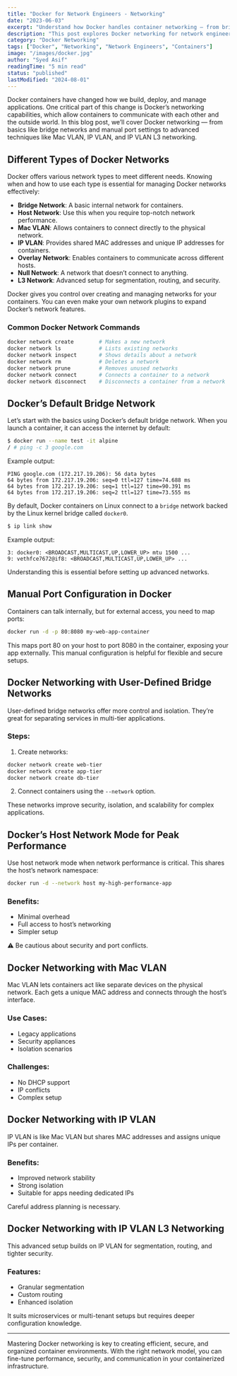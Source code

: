 ```yaml
---
title: "Docker for Network Engineers - Networking"
date: "2023-06-03"
excerpt: "Understand how Docker handles container networking — from bridge and host modes to Mac VLAN, IP VLAN, and advanced L3 setups — all tailored for network engineers."
description: "This post explores Docker networking for network engineers, covering default bridge networks, port mapping, custom networks, host mode, and advanced configurations like Mac VLAN and IP VLAN. Learn when and how to apply each to optimize container communication and isolation."
category: "Docker Networking"
tags: ["Docker", "Networking", "Network Engineers", "Containers"]
image: "/images/docker.jpg"
author: "Syed Asif"
readingTime: "5 min read"
status: "published"
lastModified: "2024-08-01"
---
```


Docker containers have changed how we build, deploy, and manage applications. One critical part of this change is Docker’s networking capabilities, which allow containers to communicate with each other and the outside world. In this blog post, we’ll cover Docker networking — from basics like bridge networks and manual port settings to advanced techniques like Mac VLAN, IP VLAN, and IP VLAN L3 networking.

## Different Types of Docker Networks

Docker offers various network types to meet different needs. Knowing when and how to use each type is essential for managing Docker networks effectively:

- **Bridge Network**: A basic internal network for containers.
- **Host Network**: Use this when you require top-notch network performance.
- **Mac VLAN**: Allows containers to connect directly to the physical network.
- **IP VLAN**: Provides shared MAC addresses and unique IP addresses for containers.
- **Overlay Network**: Enables containers to communicate across different hosts.
- **Null Network**: A network that doesn’t connect to anything.
- **L3 Network**: Advanced setup for segmentation, routing, and security.

Docker gives you control over creating and managing networks for your containers. You can even make your own network plugins to expand Docker’s network features.

### Common Docker Network Commands

```bash
docker network create        # Makes a new network
docker network ls            # Lists existing networks
docker network inspect       # Shows details about a network
docker network rm            # Deletes a network
docker network prune         # Removes unused networks
docker network connect       # Connects a container to a network
docker network disconnect    # Disconnects a container from a network
```

## Docker’s Default Bridge Network

Let’s start with the basics using Docker’s default bridge network. When you launch a container, it can access the internet by default:

```bash
$ docker run --name test -it alpine
/ # ping -c 3 google.com
```

Example output:

```
PING google.com (172.217.19.206): 56 data bytes
64 bytes from 172.217.19.206: seq=0 ttl=127 time=74.688 ms
64 bytes from 172.217.19.206: seq=1 ttl=127 time=90.391 ms
64 bytes from 172.217.19.206: seq=2 ttl=127 time=73.555 ms
```

By default, Docker containers on Linux connect to a `bridge` network backed by the Linux kernel bridge called `docker0`.

```bash
$ ip link show
```

Example output:

```
3: docker0: <BROADCAST,MULTICAST,UP,LOWER_UP> mtu 1500 ...
9: vethfce7672@if8: <BROADCAST,MULTICAST,UP,LOWER_UP> ...
```

Understanding this is essential before setting up advanced networks.

## Manual Port Configuration in Docker

Containers can talk internally, but for external access, you need to map ports:

```bash
docker run -d -p 80:8080 my-web-app-container
```

This maps port 80 on your host to port 8080 in the container, exposing your app externally. This manual configuration is helpful for flexible and secure setups.

## Docker Networking with User-Defined Bridge Networks

User-defined bridge networks offer more control and isolation. They’re great for separating services in multi-tier applications.

### Steps:

1. Create networks:

```bash
docker network create web-tier
docker network create app-tier
docker network create db-tier
```

2. Connect containers using the `--network` option.

These networks improve security, isolation, and scalability for complex applications.

## Docker’s Host Network Mode for Peak Performance

Use host network mode when network performance is critical. This shares the host’s network namespace:

```bash
docker run -d --network host my-high-performance-app
```

### Benefits:

- Minimal overhead
- Full access to host’s networking
- Simpler setup

⚠️ Be cautious about security and port conflicts.

## Docker Networking with Mac VLAN

Mac VLAN lets containers act like separate devices on the physical network. Each gets a unique MAC address and connects through the host’s interface.

### Use Cases:

- Legacy applications
- Security appliances
- Isolation scenarios

### Challenges:

- No DHCP support
- IP conflicts
- Complex setup

## Docker Networking with IP VLAN

IP VLAN is like Mac VLAN but shares MAC addresses and assigns unique IPs per container.

### Benefits:

- Improved network stability
- Strong isolation
- Suitable for apps needing dedicated IPs

Careful address planning is necessary.

## Docker Networking with IP VLAN L3 Networking

This advanced setup builds on IP VLAN for segmentation, routing, and tighter security.

### Features:

- Granular segmentation
- Custom routing
- Enhanced isolation

It suits microservices or multi-tenant setups but requires deeper configuration knowledge.

---

Mastering Docker networking is key to creating efficient, secure, and organized container environments. With the right network model, you can fine-tune performance, security, and communication in your containerized infrastructure.
